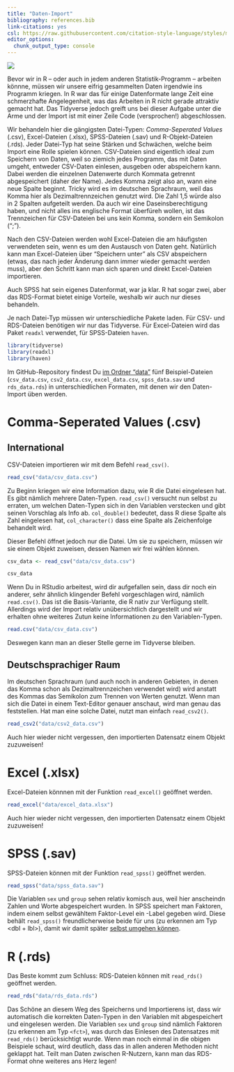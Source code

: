 ```yaml
---
title: "Daten-Import"
bibliography: references.bib
link-citations: yes
csl: https://raw.githubusercontent.com/citation-style-language/styles/master/apa.csl
editor_options: 
  chunk_output_type: console
---
```


![](images/import_r.jpg)

Bevor wir in R -- oder auch in jedem anderen Statistik-Programm -- arbeiten könnne, müssen wir unsere eifrig gesammelten Daten irgendwie ins Programm kriegen. In R war das für einige Datenformate lange Zeit eine schmerzhafte Angelegenheit, was das Arbeiten in R nicht gerade attraktiv gemacht hat. Das Tidyverse jedoch greift uns bei dieser Aufgabe unter die Arme und der Import ist mit einer Zeile Code (versprochen!) abgeschlossen.

Wir behandeln hier die gängigsten Datei-Typen: *Comma-Seperated  Values* (.csv), Excel-Dateien (.xlsx), SPSS-Dateien (.sav) und R-Objekt-Dateien (.rds). Jeder Datei-Typ hat seine Stärken und Schwächen, welche beim Import eine Rolle spielen können. CSV-Dateien sind eigentlich ideal zum Speichern von Daten, weil so ziemich jedes Programm, das mit Daten umgeht, entweder CSV-Daten einlesen, ausgeben oder abspeichern kann. Dabei werden die einzelnen Datenwerte durch Kommata getrennt abgespeichert (daher der Name). Jedes Komma zeigt also an, wann eine neue Spalte beginnt. Tricky wird es im deutschen Sprachraum, weil das Komma hier als Dezimaltrennzeichen genutzt wird. Die Zahl 1,5 würde also in 2 Spalten aufgeteilt werden. Da auch wir eine Daseinsberechtigung haben, und nicht alles ins englische Format überfüreh wollen, ist das Trennzeichen für CSV-Dateien bei uns kein Komma, sondern ein Semikolon (";").

Nach den CSV-Dateien werden wohl Excel-Dateien die am häufigsten verwendeten sein, wenn es um den Austausch von Daten geht. Natürlich kann man Excel-Dateien über "Speichern unter" als CSV abspeichern (etwas, das nach jeder Änderung dann immer wieder gemacht werden muss), aber den Schritt kann man sich sparen und direkt Excel-Dateien importieren.

Auch SPSS hat sein eigenes Datenformat, war ja klar. R hat sogar zwei, aber das RDS-Format bietet einige Vorteile, weshalb wir auch nur dieses behandeln.

Je nach Datei-Typ müssen wir unterschiedliche Pakete laden. Für CSV- und RDS-Dateien benötigen wir nur das Tidyverse. Für Excel-Dateien wird das Paket `readxl` verwendet, für SPSS-Dateien `haven`.

```r
library(tidyverse)
library(readxl)
library(haven)
```

Im GitHub-Repository findest Du [im Ordner "data"](https://github.com/benediktclaus/costat/tree/master/data) fünf Beispiel-Dateien (`csv_data.csv`, `csv2_data.csv`, `excel_data.csv`, `spss_data.sav` und `rds_data.rds`) in unterschiedlichen Formaten, mit denen wir den Daten-Import üben werden.

# Comma-Seperated Values (.csv)
## International
CSV-Dateien importieren wir mit dem Befehl `read_csv()`.

```r
read_csv("data/csv_data.csv")
```

Zu Beginn kriegen wir eine Information dazu, wie R die Datei eingelesen hat. Es gibt nämlich mehrere Daten-Typen. `read_csv()` versucht nun selbst zu erraten, um welchen Daten-Typen sich in den Variablen verstecken und gibt seinen Vorschlag als Info ab. `col_double()` bedeutet, dass R diese Spalte als Zahl eingelesen hat, `col_character()` dass eine Spalte als Zeichenfolge behandelt wird.

Dieser Befehl öffnet jedoch nur die Datei. Um sie zu speichern, müssen wir sie einem Objekt zuweisen, dessen Namen wir frei wählen können.

```r
csv_data <- read_csv("data/csv_data.csv")

csv_data
```

Wenn Du in RStudio arbeitest, wird dir aufgefallen sein, dass dir noch ein anderer, sehr ähnlich klingender Befehl vorgeschlagen wird, nämlich `read.csv()`. Das ist die Basis-Variante, die R nativ zur Verfügung stellt. Allerdings wird der Import relativ unübersichtlich dargestellt und wir erhalten ohne weiteres Zutun keine Informationen zu den Variablen-Typen.

```r
read.csv("data/csv_data.csv")
```

Deswegen kann man an dieser Stelle gerne im Tidyverse bleiben.

## Deutschsprachiger Raum
Im deutschen Sprachraum (und auch noch in anderen Gebieten, in denen das Komma schon als Dezimaltrennzeichen verwendet wird) wird anstatt des Kommas das Semikolon zum Trennen von Werten genutzt. Wenn man sich die Datei in einem Text-Editor genauer anschaut, wird man genau das feststellen. Hat man eine solche Datei, nutzt man einfach `read_csv2()`.

```r
read_csv2("data/csv2_data.csv")
```

Auch hier wieder nicht vergessen, den importierten Datensatz einem Objekt zuzuweisen!

# Excel (.xlsx)
Excel-Dateien könnnen mit der Funktion `read_excel()` geöffnet werden.

```r
read_excel("data/excel_data.xlsx")
```

Auch hier wieder nicht vergessen, den importierten Datensatz einem Objekt zuzuweisen!

# SPSS (.sav)
SPSS-Dateien können mit der Funktion `read_spss()` geöffnet werden.

```r
read_spss("data/spss_data.sav")
```

Die Variablen `sex` und `group` sehen relativ komisch aus, weil hier anscheindn Zahlen und Worte abgespeichert wurden. In SPSS speichert man Faktoren, indem einem selbst gewähltem Faktor-Level ein -Label gegeben wird. Diese behält `read_spss()` freundlicherweise beide für uns (zu erkennen am Typ <dbl + lbl>), damit wir damit später [selbst umgehen können](data-wrangling.html).

# R (.rds)
Das Beste kommt zum Schluss: RDS-Dateien können mit `read_rds()` geöffnet werden.

```r
read_rds("data/rds_data.rds")
```

Das Schöne an diesem Weg des Speicherns und Importierens ist, dass wir automatisch die korrekten Daten-Typen in den Variablen mit abgespeichert und eingelesen werden. Die Variablen `sex` und `group` sind nämlich Faktoren (zu erkennen am Typ `<fct>`), was durch das Einlesen des Datensatzes mit `read_rds()` berücksichtigt wurde. Wenn man noch einmal in die obigen Beispiele schaut, wird deutlich, dass das in allen anderen Methoden nicht geklappt hat. Teilt man Daten zwischen R-Nutzern, kann man das RDS-Format ohne weiteres ans Herz legen!